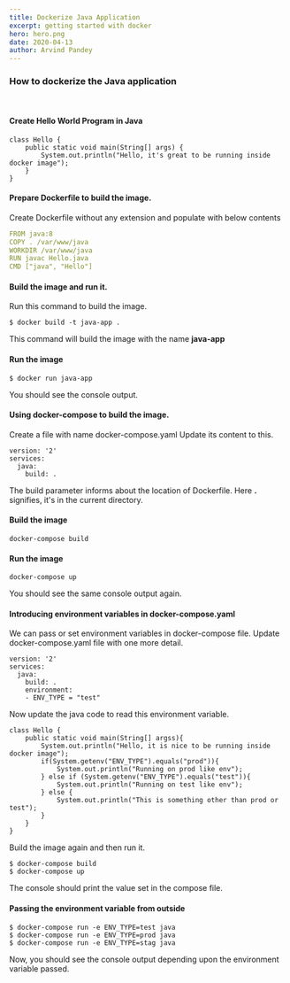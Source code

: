```yaml
---
title: Dockerize Java Application
excerpt: getting started with docker
hero: hero.png
date: 2020-04-13
author: Arvind Pandey
---
```

### How to dockerize the Java application
<br />

#### Create Hello World Program in Java

```
class Hello {
	public static void main(String[] args) {
		System.out.println("Hello, it's great to be running inside docker image");
	}
}
```

#### Prepare Dockerfile to build the image. 

Create Dockerfile without any extension and populate with below contents

```yaml
FROM java:8
COPY . /var/www/java
WORKDIR /var/www/java
RUN javac Hello.java
CMD ["java", "Hello"]
```

#### Build the image and run it.
Run this command to build the image.
```
$ docker build -t java-app .
```

This command will build the image with the name **java-app**

#### Run the image

```
$ docker run java-app
```

You should see the console output.

#### Using docker-compose to build the image.
Create a file with name docker-compose.yaml
Update its content to this.

```
version: '2'
services:
  java:
    build: .
```

The build parameter informs about the location of Dockerfile. Here **.** signifies, it's in the current directory.

#### Build the image

```
docker-compose build
```

#### Run the image

```
docker-compose up
```

You should see the same console output again.

#### Introducing environment variables in docker-compose.yaml

We can pass or set environment variables in docker-compose file. Update docker-compose.yaml file with one more detail.

```
version: '2'
services:
  java:
    build: .
	environment:
	- ENV_TYPE = "test"
```

Now update the java code to read this environment variable.

```
class Hello {
    public static void main(String[] argss){
        System.out.println("Hello, it is nice to be running inside docker image");
        if(System.getenv("ENV_TYPE").equals("prod")){
            System.out.println("Running on prod like env");
        } else if (System.getenv("ENV_TYPE").equals("test")){
            System.out.println("Running on test like env");
        } else {
            System.out.println("This is something other than prod or test");
        }
    }
}
```

Build the image again and then run it.

```
$ docker-compose build
$ docker-compose up
```

The console should print the value set in the compose file.

#### Passing the environment variable from outside

```
$ docker-compose run -e ENV_TYPE=test java
$ docker-compose run -e ENV_TYPE=prod java
$ docker-compose run -e ENV_TYPE=stag java
```

Now, you should see the console output depending upon the environment variable passed.
